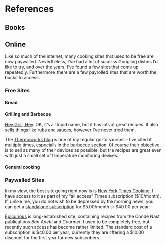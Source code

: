 # References {#References}

## Books

## Online

Like so much of the internet, many cooking sites that used to be free are now paywalled.  Nevertheless, I've had a lot of success Googling dishes I'd like to try, and over the years, I've found a few sites that come up repeatedly.  Furthermore, there are a few payrolled sites that are worth the bucks to access.

### Free Sites

#### Bread

#### Grilling and Barbecue

[Hey Grill, Hey](https://heygrillhey.com/).  OK, it's a stupid name, but it has lots of great recipes.  It also sells things like rubs and sauces, however I've never tried them,

The [Thermoworks blog](https://blog.thermoworks.com/) is one of my regular go-to sources - I've cited it multiple times, especially in the [barbecue section](#bbq).  Of course their objective is to sell as many of their devices as possible, but the recipes are great even with just a small set of temperature monitoring devices.


#### General cooking

### Paywalled Sites

In my view, the best site going right now is is [New York Times Cooking](https://cooking.nytimes.com/).  I have access to it as part of my "all access" Times subscription (\$10/month).  If, unlike me, you do not wish to be depressed by the morning news,   you can get a [standalone subscription](https://www.nytimes.com/subscription/cooking) for \$5.00/month or $40.00 per year.

[Epicurious](https://www.epicurious.com/) is long-established site, containing recipes from the Condé Nast publications *Bon Apetit* and *Gourmet*.  I used to be completely free, but recently such access has become rather limited.  The standard cost of a subscription is $40.00 per year; currently they are offering a \$10.00 discount for the first year for new subscribers. 
